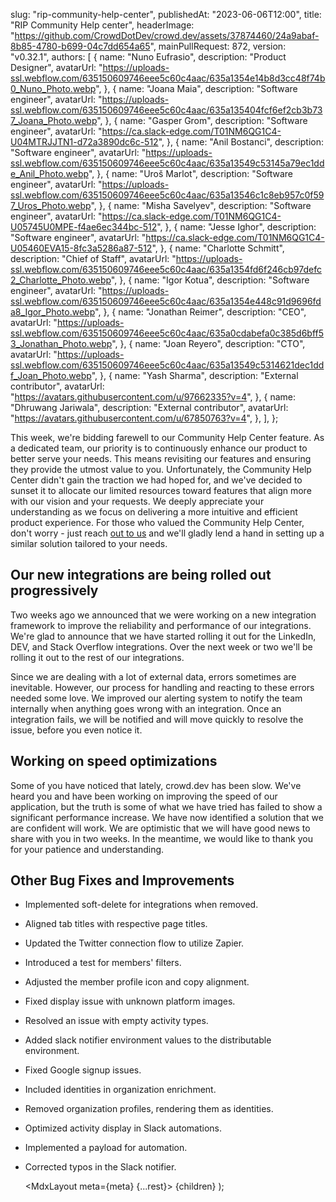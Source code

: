 
  slug: "rip-community-help-center",
  publishedAt: "2023-06-06T12:00",
  title: "RIP Community Help center",
  headerImage:
    "https://github.com/CrowdDotDev/crowd.dev/assets/37874460/24a9abaf-8b85-4780-b699-04c7dd654a65",
  mainPullRequest: 872,
  version: "v0.32.1",
  authors: [
    {
      name: "Nuno Eufrasio",
      description: "Product Designer",
      avatarUrl:
        "https://uploads-ssl.webflow.com/635150609746eee5c60c4aac/635a1354e14b8d3cc48f74b0_Nuno_Photo.webp",
    },
    {
      name: "Joana Maia",
      description: "Software engineer",
      avatarUrl:
        "https://uploads-ssl.webflow.com/635150609746eee5c60c4aac/635a135404fcf6ef2cb3b737_Joana_Photo.webp",
    },
    {
      name: "Gasper Grom",
      description: "Software engineer",
      avatarUrl: "https://ca.slack-edge.com/T01NM6QG1C4-U04MTRJJTN1-d72a3890dc6c-512",
    },
    {
      name: "Anil Bostanci",
      description: "Software engineer",
      avatarUrl:
        "https://uploads-ssl.webflow.com/635150609746eee5c60c4aac/635a13549c53145a79ec1dde_Anil_Photo.webp",
    },
    {
      name: "Uroš Marlot",
      description: "Software engineer",
      avatarUrl:
        "https://uploads-ssl.webflow.com/635150609746eee5c60c4aac/635a13546c1c8eb957c0f597_Uros_Photo.webp",
    },
    {
      name: "Misha Savelyev",
      description: "Software engineer",
      avatarUrl: "https://ca.slack-edge.com/T01NM6QG1C4-U05745U0MPE-f4ae6ec344bc-512",
    },
    {
      name: "Jesse Ighor",
      description: "Software engineer",
      avatarUrl: "https://ca.slack-edge.com/T01NM6QG1C4-U05460EVA15-8fc3a5286a87-512",
    },
    {
      name: "Charlotte Schmitt",
      description: "Chief of Staff",
      avatarUrl:
        "https://uploads-ssl.webflow.com/635150609746eee5c60c4aac/635a1354fd6f246cb97defc2_Charlotte_Photo.webp",
    },
    {
      name: "Igor Kotua",
      description: "Software engineer",
      avatarUrl:
        "https://uploads-ssl.webflow.com/635150609746eee5c60c4aac/635a1354e448c91d9696fda8_Igor_Photo.webp",
    },
    {
      name: "Jonathan Reimer",
      description: "CEO",
      avatarUrl:
        "https://uploads-ssl.webflow.com/635150609746eee5c60c4aac/635a0cdabefa0c385d6bff53_Jonathan_Photo.webp",
    },
    {
      name: "Joan Reyero",
      description: "CTO",
      avatarUrl:
        "https://uploads-ssl.webflow.com/635150609746eee5c60c4aac/635a13549c5314621dec1ddf_Joan_Photo.webp",
    },
    {
      name: "Yash Sharma",
      description: "External contributor",
      avatarUrl: "https://avatars.githubusercontent.com/u/97662335?v=4",
    },
    {
      name: "Dhruwang Jariwala",
      description: "External contributor",
      avatarUrl: "https://avatars.githubusercontent.com/u/67850763?v=4",
    },
  ],
};

This week, we're bidding farewell to our Community Help Center feature.
As a dedicated team, our priority is to continuously enhance our product to better serve your needs.
This means revisiting our features and ensuring they provide the utmost value to you.
Unfortunately, the Community Help Center didn't gain the traction we had hoped for,
and we've decided to sunset it to allocate our limited resources toward features that align more with our vision and your requests.
We deeply appreciate your understanding as we focus on delivering a more intuitive and efficient product experience.
For those who valued the Community Help Center, don't worry - just reach [out to us](mailto:help@crowd.dev) and we'll gladly lend a hand
in setting up a similar solution tailored to your needs.

## Our new integrations are being rolled out progressively

Two weeks ago we announced that we were working on a new integration framework to improve the reliability and performance of our integrations.
We're glad to announce that we have started rolling it out for the LinkedIn, DEV, and Stack Overflow integrations.
Over the next week or two we'll be rolling it out to the rest of our integrations.

Since we are dealing with a lot of external data, errors sometimes are inevitable.
However, our process for handling and reacting to these errors needed some love.
We improved our alerting system to notify the team internally when anything goes wrong with an integration.
Once an integration fails, we will be notified and will move quickly to resolve the issue, before you even notice it.

## Working on speed optimizations

Some of you have noticed that lately, crowd.dev has been slow. We've heard you and have been working on improving the speed of our application,
but the truth is some of what we have tried has failed to show a significant performance increase.
We have now identified a solution that we are confident will work.
We are optimistic that we will have good news to share with you in two weeks.
In the meantime, we would like to thank you for your patience and understanding.

## Other Bug Fixes and Improvements

- Implemented soft-delete for integrations when removed. <PullRequest number="855"/>
- Aligned tab titles with respective page titles. <PullRequest number="819"/>
- Updated the Twitter connection flow to utilize Zapier. <PullRequest number="846"/>
- Introduced a test for members' filters. <PullRequest number="790"/>
- Adjusted the member profile icon and copy alignment. <PullRequest number="822"/>
- Fixed display issue with unknown platform images. <PullRequest number="868"/>
- Resolved an issue with empty activity types. <PullRequest number="869"/>
- Added slack notifier environment values to the distributable environment. <PullRequest number="879"/>
- Fixed Google signup issues. <PullRequest number="883"/>
- Included identities in organization enrichment. <PullRequest number="882"/>
- Removed organization profiles, rendering them as identities. <PullRequest number="884"/>
- Optimized activity display in Slack automations. <PullRequest number="888"/>
- Implemented a payload for automation. <PullRequest number="892"/>
- Corrected typos in the Slack notifier. <PullRequest number="894"/>

  <MdxLayout meta={meta} {...rest}>
    {children}
  </MdxLayout>
);
